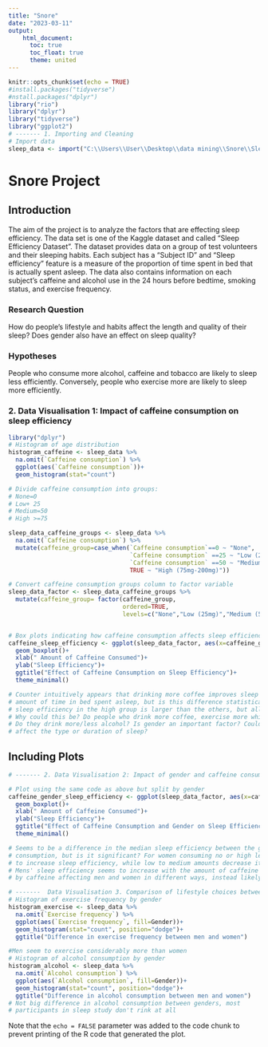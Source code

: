 ```yaml
---
title: "Snore"
date: "2023-03-11"
output: 
    html_document:
      toc: true
      toc_float: true
      theme: united
---
```


```r
knitr::opts_chunk$set(echo = TRUE)
#install.packages("tidyverse")
#nstall.packages("dplyr")
library("rio")
library("dplyr")
library("tidyverse")
library("ggplot2")
# ------- 1. Importing and Cleaning
# Import data
sleep_data <- import("C:\\Users\\User\\Desktop\\data mining\\Snore\\Sleep_Efficiency.csv")
```

# Snore Project
## Introduction

The aim of the project is to analyze the factors that are effecting sleep efficiency. The data set
is one of the Kaggle dataset and called "Sleep Efficiency Dataset". The dataset provides data on a group of test volunteers and their sleeping habits. Each subject has a "Subject ID" and "Sleep efficiency" feature is a measure of the proportion of time spent in bed that is actually spent asleep.
The data also contains information on each subject's caffeine and alcohol use in the 24 hours before bedtime, smoking status, and exercise frequency.

### Research Question
How do people's lifestyle and habits affect the length and quality of their sleep?
Does gender also have an effect on sleep quality?

### Hypotheses
People who consume more alcohol, caffeine and tobacco are likely to sleep less efficiently.
Conversely, people who exercise more are likely to sleep more efficiently.

### 2. Data Visualisation 1: Impact of caffeine consumption on sleep efficiency

```r

library("dplyr")
# Histogram of age distribution
histogram_caffeine <- sleep_data %>% 
  na.omit(`Caffeine consumption`) %>% 
  ggplot(aes(`Caffeine consumption`))+
  geom_histogram(stat="count")

# Divide caffeine consumption into groups:
# None=0
# Low+ 25
# Medium=50
# High >=75

sleep_data_caffeine_groups <- sleep_data %>% 
  na.omit(`Caffeine consumption`) %>% 
  mutate(caffeine_group=case_when(`Caffeine consumption`==0 ~ "None",
                                  `Caffeine consumption` ==25 ~ "Low (25mg)",
                                  `Caffeine consumption` ==50 ~ "Medium (50mg)",
                                  TRUE ~ "High (75mg-200mg)"))

# Convert caffeine consumption groups column to factor variable 
sleep_data_factor <- sleep_data_caffeine_groups %>% 
  mutate(caffeine_group= factor(caffeine_group,
                                ordered=TRUE,
                                levels=c("None","Low (25mg)","Medium (50mg)","High (75mg-200mg)")))


# Box plots indicating how caffeine consumption affects sleep efficiency
caffeine_sleep_efficiency <- ggplot(sleep_data_factor, aes(x=caffeine_group, y=`Sleep efficiency`)) + 
  geom_boxplot()+
  xlab(" Amount of Caffeine Consumed")+
  ylab("Sleep Efficiency")+
  ggtitle("Effect of Caffeine Consumption on Sleep Efficiency")+
  theme_minimal()

# Counter intuitively appears that drinking more coffee improves sleep efficiency i.e 
# amount of time in bed spent asleep, but is this difference statistically significant? The median
# sleep efficiency in the high group is larger than the others, but all groups overlap.
# Why could this be? Do people who drink more coffee, exercise more which could lead to more efficient sleep? 
# Do they drink more/less alcohol? Is gender an important factor? Could caffeine consumption
# affect the type or duration of sleep?

```

## Including Plots



```r
# ------- 2. Data Visualisation 2: Impact of gender and caffeine consumption on sleep efficiency

# Plot using the same code as above but split by gender
caffeine_gender_sleep_efficiency <- ggplot(sleep_data_factor, aes(x=caffeine_group, y=`Sleep efficiency`, fill=Gender)) + 
  geom_boxplot()+
  xlab(" Amount of Caffeine Consumed")+
  ylab("Sleep Efficiency")+
  ggtitle("Effect of Caffeine Consumption and Gender on Sleep Efficiency")+
  theme_minimal()

# Seems to be a difference in the median sleep efficiency between the genders for each level of caffeine 
# consumption, but is it significant? For women consuming no or high levels of caffeine seems
# to increase sleep efficiency, while low to medium amounts decrease it.(Quadratic shape?) 
# Mens' sleep efficiency seems to increase with the amount of caffeine consumed. Seems unlikely caused
# by caffeine affecting men and women in different ways, instead likely to have different lifestyles.

# -------  Data Visualisation 3. Comparison of lifestyle choices between genders
# Histogram of exercise frequency by gender
histogram_exercise <- sleep_data %>% 
  na.omit(`Exercise frequency`) %>% 
  ggplot(aes(`Exercise frequency`, fill=Gender))+
  geom_histogram(stat="count", position="dodge")+
  ggtitle("Difference in exercise frequency between men and women")

#Men seem to exercise considerably more than women
# Histogram of alcohol consumption by gender
histogram_alcohol <- sleep_data %>% 
  na.omit(`Alcohol consumption`) %>% 
  ggplot(aes(`Alcohol consumption`, fill=Gender))+
  geom_histogram(stat="count", position="dodge")+
  ggtitle("Difference in alcohol consumption between men and women")
# Not big difference in alcohol consumption between genders, most
# participants in sleep study don't rink at all


```

Note that the `echo = FALSE` parameter was added to the code chunk to prevent printing of the R code that generated the plot.
